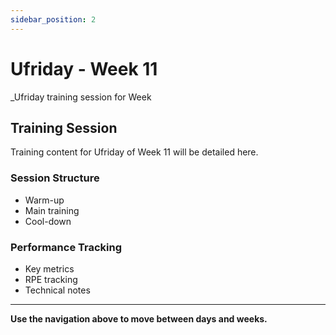 ```yaml
---
sidebar_position: 2
---
```



<WorkoutNav weekNumber={11} />

# Ufriday - Week 11

_Ufriday training session for Week 

## Training Session

Training content for Ufriday of Week 11 will be detailed here.

### Session Structure
- Warm-up
- Main training
- Cool-down

### Performance Tracking
- Key metrics
- RPE tracking
- Technical notes

---

**Use the navigation above to move between days and weeks.**
